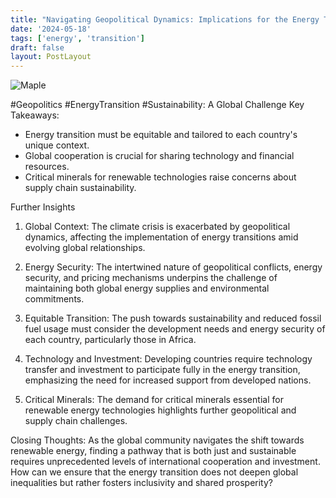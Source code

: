 ```yaml
---
title: "Navigating Geopolitical Dynamics: Implications for the Energy Transition"
date: '2024-05-18'
tags: ['energy', 'transition']
draft: false
layout: PostLayout
---
```


<div className="flex justify-center">
  <div className="my-1 w-full px-2 xl:my-1 xl:w-1/2 xl:px-2">
    <img src="https://img.youtube.com/vi/28TkEr0usvE/0.jpg" alt="Maple" className="mx-auto h-58 w-auto" />
  </div>
</div>

#Geopolitics #EnergyTransition #Sustainability: A Global Challenge
Key Takeaways:
- Energy transition must be equitable and tailored to each country's unique context.
- Global cooperation is crucial for sharing technology and financial resources.
- Critical minerals for renewable technologies raise concerns about supply chain sustainability.

Further Insights
1. Global Context:
The climate crisis is exacerbated by geopolitical dynamics, affecting the implementation of energy transitions amid evolving global relationships.

2. Energy Security:
The intertwined nature of geopolitical conflicts, energy security, and pricing mechanisms underpins the challenge of maintaining both global energy supplies and environmental commitments.

3. Equitable Transition:
The push towards sustainability and reduced fossil fuel usage must consider the development needs and energy security of each country, particularly those in Africa.

4. Technology and Investment:
Developing countries require technology transfer and investment to participate fully in the energy transition, emphasizing the need for increased support from developed nations.

5. Critical Minerals:
The demand for critical minerals essential for renewable energy technologies highlights further geopolitical and supply chain challenges.

Closing Thoughts:
As the global community navigates the shift towards renewable energy, finding a pathway that is both just and sustainable requires unprecedented levels of international cooperation and investment. How can we ensure that the energy transition does not deepen global inequalities but rather fosters inclusivity and shared prosperity?
